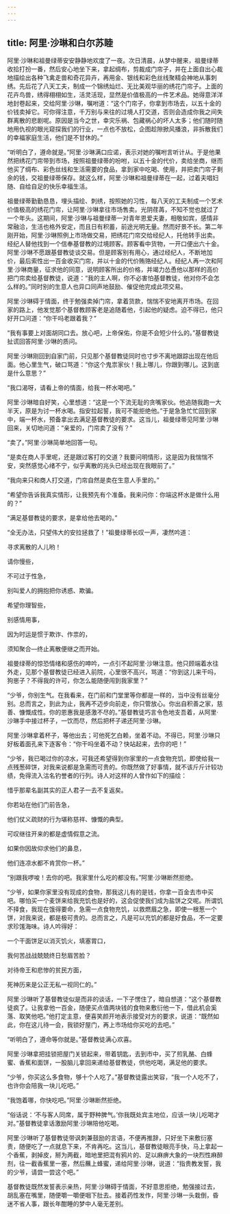 ```yaml
---
---
---
```

title: 阿里·沙琳和白尔苏睦
---




阿里·沙琳和祖曼绿蒂安安静静地欢度了一夜。次日清晨，从梦中醒来，祖曼绿蒂收拾打扮一番，然后安心地坐下来，拿起绸布，剪裁成门帘子，并在上面自出心裁地描绘出各种飞禽走兽和奇花异卉，再用金、银线和彩色丝线聚精会神地从事刺绣。先后花了八天工夫，制成一个锦绣灿烂、无比美观华丽的绣花门帘子。上面的花卉鸟兽，绣得栩栩如生，活灵活现，显然是价值极高的一件艺术品。她得意洋洋地封卷起来，交给阿里·沙琳，嘱咐道：“这个门帘子，你拿到市场去，以五十金的价钱卖掉它。可你得注意，千万别与来往的过境人打交道，否则会造成你我之间失群离散的悲剧呢。原因是当今之世，幸灾乐祸、包藏祸心的坏人太多；他们随时随地用仇视的眼光窥探我们的行业，一点也不放松，企图趁隙掀风播浪，非拆散我们的幸福家庭生活，他们是不甘休的。”

“听明白了，遵命就是。”阿里·沙琳满口应诺，表示对她的嘱咐言听计从。于是他果然把绣花门帘带到市场，按照祖曼绿蒂的吩咐，以五十金的代价，卖给坐商，继而他买了绸布、彩色丝线和生活需要的食品，拿到家中吃喝、使用，并把卖门帘子剩余的钱，交祖曼绿蒂保存。就这么样，阿里·沙琳和祖曼绿蒂在一起，过着夫唱妇随、自给自足的快乐幸福生活。

祖曼绿蒂勤勤恳恳，埋头描绘、刺绣，按照她的习性，每八天的工夫制成一个艺术价值极高的绣花门帘，让阿里·沙琳拿往市场售卖。光阴荏苒，不知不觉也就过了一个年头。这期间，阿里·沙琳与祖曼绿蒂一对青年恩爱夫妻，相敬如宾，感情非常融洽，生活也格外安定，而且日有积蓄，前途光明无量。然而好景不长。第二年刚开始，阿里·沙琳照例上市场做交易，把绣花门帘交给经纪人，托他转手出卖。经纪人替他找到一个信奉基督教的过境顾客。顾客看中货物，一开口便出六十金。阿里·沙琳不愿跟基督教徒谈交易。但是顾客别有用心，通过经纪人，不断地加价，最后索性出一百金收买门帘，并以十金的代价贿赂经纪人。经纪人再一次和阿里·沙琳商量，征求他的同意，说明顾客所出的价格，并竭力怂恿他以那样的高价把门帘卖给基督教徒，说道：“我的主人啊，你不必害怕基督教徒，他对你不会怎么样的。”同时别的生意人也异口同声地鼓励、催促他完成此项交易。

阿里·沙琳碍于情面，终于勉强卖掉门帘，拿着货款，惴惴不安地离开市场。在回家的路上，他发觉那个基督教顾客老是追随着他，引起他的疑虑。迫不得已，他只好开口问道：“你干吗老跟着我？”

“我有事要上对面胡同口去。放心吧，上帝保佑，你是不会短少什么的。”基督教徒扯谎回答阿里·沙琳的质问。

阿里·沙琳刚回到自家门前，只见那个基督教徒同时也寸步不离地跟踪出现在他后面。他心里生气，破口骂道：“你这个鬼祟家伙！我上哪儿，你跟到哪儿。这到底是什么意思？”

“我口渴呀，请看上帝的情面，给我一杯水喝吧。”

阿里·沙琳暗自好笑，心里想道：“这是一个下流无耻的贪嘴家伙。他追随我跑一大半天，原是为讨一杯水喝。指安拉起誓，我可不能拒绝他。”于是急急忙忙回到家中，端一杯水，预备拿出去满足基督教徒的要求。这当儿，祖曼绿蒂见阿里·沙琳回来，关切地问道：“亲爱的，门帘卖了没有？”

“卖了。”阿里·沙琳简单地回答一句。

“是卖在商人手里呢，还是跟过客打的交道？我要问明情形，这是因为我惴惴不安，突然感觉心绪不宁，似乎离散的兆头已经出现在我眼前了。”

“我向来只和商人打交道，门帘自然是卖在生意人手里的。”

“希望你告诉我真实情形，让我预先有个准备。我来问你：你端这杯水是做什么用的？”

“满足基督教徒的要求，是拿给他去喝的。”

“全无办法，只望伟大的安拉拯救了！”祖曼绿蒂长叹一声，凄然吟道：

寻求离散的人儿哟！

请你慢些，

不可过于性急，

别叫爱人的拥抱把你诱惑、欺骗。

希望你理智些，

别感情用事，

因为时运是惯于欺诈、作祟的，

须知聚合—终止离散便继之而开始。

祖曼绿蒂的惊恐情绪和感伤的呻吟，一点引不起阿里·沙琳注意。他只顾端着水往外走，见那个基督教徒已经进入前院，心里很不高兴，骂道：“你到这儿来干吗，狗崽子？不得我的许可，你怎么能随便闯到我家里？”

“少爷，你别生气。在我看来，在门前和门堂里等你都是一样的，当中没有丝毫分别。总而言之，到此为止，我再不迈步向前走，你只管放心。你出自积善之家，慈善、慷慨成性。你的恩惠我是感激不尽的。”基督教徒巧言令色地支吾着，从阿里·沙琳手中接过杯子，一饮而尽，然后把杯子递还阿里·沙琳。

阿里·沙琳拿着杯子，等他出去；可他死乞白赖，坐着不动。不得已，阿里·沙琳只好板着面孔来下逐客令：“你干吗坐着不动？快站起来，去你的吧！”

“少爷，我已喝过你的凉水，可我还希望得到你家里的一点食物充饥，即使给我一点残葱碎饼，对我来说都是急需而可贵的。你既然做了好事情，就不该斤斤计较功绩，免得流入沽名钓誉者的行列。诗人对这样的人曾作如下的描绘：

惜乎那辈名副其实的正人君子一去不复返矣。

你若站在他们门前告急，

他们仗义疏财的行为堪称慈祥、慷慨的典型。





可叹继往开来的都是虚情假意之流。

如果你因故仰求他们的鼻息，

他们连凉水都不肯赏你一杯。”

“别跟我啰唆！去你的吧。我家里什么吃的都没有。”阿里·沙琳断然拒绝。

“少爷，如果你家里没有现成的食物，那我这儿有的是钱，你拿一百金去市中买吧。哪怕买一个麦饼来给我充饥也是好的，这会促使我们成为盐饼之交呢。所谓饥不择食，我现在饿得要命，急需一点食物充饥，以救燃眉之急，即使一根葱一个饼，对我来说，都是极可贵的。总而言之，凡是可以充饥的都是好食品，不一定要求珍馐海味。诗人吟得好：

一个干面饼足以消灭饥火，填塞胃口，

我何苦战战兢兢终日愁眉苦脸？

对待帝王和悲惨的贫民方面，

死神历来是公正无私一视同仁的。”

阿里·沙琳听了基督教徒似是而非的谈话，一下子愣住了，暗自想道：“这个基督教徒疯了。让我拿他一百金，随便买点值两块钱的食物来敷衍他一下，借此机会奚落、取笑他吧。”他打定主意，便喜笑颜开地表示接受对方的要求，说道：“既然如此，你在这儿待一会，我锁好屋门，再上市场给你买吃的去吧。”

“听明白了，遵命等你就是。”基督教徒满心欢喜。

阿里·沙琳拿把挂锁把屋门关锁起来，带着钥匙，去到市中，买了煎乳酪、白蜂蜜、香蕉和面饼，一股脑儿拿回来递给基督教徒，供他吃喝，满足他的要求。

“少爷，你买这么多食物，够十个人吃了。”基督教徒露出笑容，“我一个人吃不了，也许你会陪我一块儿吃吧。”

“我饱着哪，你快吃吧。”阿里·沙琳断然拒绝。

“俗话说：‘不与客人同席，属于野种脾气。’你我既处宾主地位，应该一块儿吃喝才对。”基督教徒拿话激励阿里·沙琳陪他吃喝。

阿里·沙琳听了基督教徒带讽刺兼鼓励的言语，不便再推辞，只好坐下来敷衍塞责，随便吃了一点就息下来，不肯再吃。这当儿，基督教徒眼亮手快，马上拿起一个香蕉，剥掉皮，掰为两截，暗地里把混有鸦片的、足以麻痹大象的一块烈性麻醉剂，往一截香蕉里一塞，然后蘸上蜂蜜，递给阿里·沙琳，说道：“指贵教发誓，我的少爷，请尝一尝这个吧。”

基督教徒既然发誓表示亲热，阿里·沙琳碍于情面，不好意思拒绝，勉强接过去，胡乱塞在嘴里，随便嚼一嚼便咽下肚去。接着药性发作，阿里·沙琳一头栽倒，昏迷不省人事，跟长年酣睡的梦中人毫无差别。